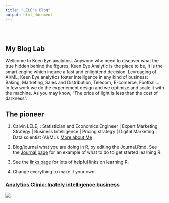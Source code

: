 ```yaml
---
title: "LELE's Blog"
output: html_document
---
```


<style type="text/css">
.title {
  display: none;
}

#getting-started img {
  margin-right: 10px;
}

</style>

<div class="row" style="padding-top: 30px;">
<div class="col-sm-6">

# **My Blog Lab**

Wellcome to Keen Eye analytics. Anywone who need to discover what the true hidden behind the figures, Keen Eye Analytic is the place to be, It is the smart engine which induce a fast and enlightend decision. Levreaging of AI/ML, Keen Eye analytics foster intelligence in any kind of business: Baking, Marketing, Sales and Distribution, Telecom, E-comerce, Football...
In few work we do the experiement design and we optimize and scale it with the machine.
As you may know, "The price of light is less than the cost of darkness".

## The pioneer

1. Calvin LELE, : Statistician and Economics Engineer | Expert Marketing Strategy | Business Intelligence | Pricing strategy | Digital Marketing | Data scientist (AI/ML). [More about Me](https://www.linkedin.com/in/calvin-lele-6a69523b/)

2. Blog/journal what you are doing in R, by editing the Journal.Rmd. See the [Journal page](https://crumplab.github.io/LabJournalWebsite/Journal.html) for an example of what to do to get started learning R.

3. See the [links page](https://crumplab.github.io/LabJournalWebsite/Links.html) for lots of helpful links on learning R.

4. Change everything to make it your own.


</div>
<div class="col-sm-6">

### [Analytics Clinic: Inately intelligence business](https://crumplab.github.io)

<a href = "https://crumplab.github.io">
![](images/logo.png)
</a>
</div>
